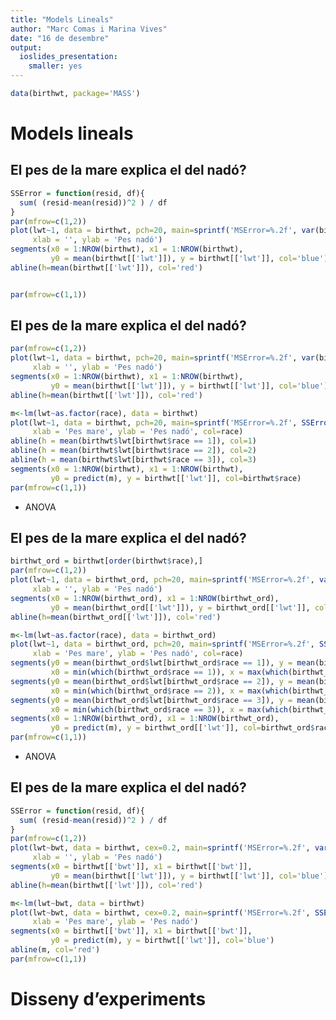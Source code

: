 ```yaml
---
title: "Models Lineals"
author: "Marc Comas i Marina Vives"
date: "16 de desembre"
output: 
  ioslides_presentation: 
    smaller: yes
---
```


```r
data(birthwt, package='MASS')
```

# Models lineals

## El pes de la mare explica el del nadó?

```r
SSError = function(resid, df){
  sum( (resid-mean(resid))^2 ) / df
}
par(mfrow=c(1,2))
plot(lwt~1, data = birthwt, pch=20, main=sprintf('MSError=%.2f', var(birthwt$lwt)),
     xlab = '', ylab = 'Pes nadó')
segments(x0 = 1:NROW(birthwt), x1 = 1:NROW(birthwt), 
         y0 = mean(birthwt[['lwt']]), y = birthwt[['lwt']], col='blue')
abline(h=mean(birthwt[['lwt']]), col='red')


par(mfrow=c(1,1))
```

## El pes de la mare explica el del nadó?

```r
par(mfrow=c(1,2))
plot(lwt~1, data = birthwt, pch=20, main=sprintf('MSError=%.2f', var(birthwt$lwt)),
     xlab = '', ylab = 'Pes nadó')
segments(x0 = 1:NROW(birthwt), x1 = 1:NROW(birthwt), 
         y0 = mean(birthwt[['lwt']]), y = birthwt[['lwt']], col='blue')
abline(h=mean(birthwt[['lwt']]), col='red')

m<-lm(lwt~as.factor(race), data = birthwt)
plot(lwt~1, data = birthwt, pch=20, main=sprintf('MSError=%.2f', SSError(m$residuals, m$df.residual)),
     xlab = 'Pes mare', ylab = 'Pes nadó', col=race)
abline(h = mean(birthwt$lwt[birthwt$race == 1]), col=1)
abline(h = mean(birthwt$lwt[birthwt$race == 2]), col=2)
abline(h = mean(birthwt$lwt[birthwt$race == 3]), col=3)
segments(x0 = 1:NROW(birthwt), x1 = 1:NROW(birthwt), 
         y0 = predict(m), y = birthwt[['lwt']], col=birthwt$race)
par(mfrow=c(1,1))
```

  * ANOVA
  
## El pes de la mare explica el del nadó?

```r
birthwt_ord = birthwt[order(birthwt$race),]
par(mfrow=c(1,2))
plot(lwt~1, data = birthwt_ord, pch=20, main=sprintf('MSError=%.2f', var(birthwt_ord$lwt)),
     xlab = '', ylab = 'Pes nadó')
segments(x0 = 1:NROW(birthwt_ord), x1 = 1:NROW(birthwt_ord), 
         y0 = mean(birthwt_ord[['lwt']]), y = birthwt_ord[['lwt']], col='blue')
abline(h=mean(birthwt_ord[['lwt']]), col='red')

m<-lm(lwt~as.factor(race), data = birthwt_ord)
plot(lwt~1, data = birthwt_ord, pch=20, main=sprintf('MSError=%.2f', SSError(m$residuals, m$df.residual)),
     xlab = 'Pes mare', ylab = 'Pes nadó', col=race)
segments(y0 = mean(birthwt_ord$lwt[birthwt_ord$race == 1]), y = mean(birthwt_ord$lwt[birthwt_ord$race == 1]),
         x0 = min(which(birthwt_ord$race == 1)), x = max(which(birthwt_ord$race == 1)), col=1)
segments(y0 = mean(birthwt_ord$lwt[birthwt_ord$race == 2]), y = mean(birthwt_ord$lwt[birthwt_ord$race == 2]),
         x0 = min(which(birthwt_ord$race == 2)), x = max(which(birthwt_ord$race == 2)), col=2)
segments(y0 = mean(birthwt_ord$lwt[birthwt_ord$race == 3]), y = mean(birthwt_ord$lwt[birthwt_ord$race == 3]),
         x0 = min(which(birthwt_ord$race == 3)), x = max(which(birthwt_ord$race == 3)), col=3)
segments(x0 = 1:NROW(birthwt_ord), x1 = 1:NROW(birthwt_ord), 
         y0 = predict(m), y = birthwt_ord[['lwt']], col=birthwt_ord$race)
par(mfrow=c(1,1))
```

  * ANOVA
  
## El pes de la mare explica el del nadó?

```r
SSError = function(resid, df){
  sum( (resid-mean(resid))^2 ) / df
}
par(mfrow=c(1,2))
plot(lwt~bwt, data = birthwt, cex=0.2, main=sprintf('MSError=%.2f', var(birthwt$lwt)),
     xlab = '', ylab = 'Pes nadó')
segments(x0 = birthwt[['bwt']], x1 = birthwt[['bwt']], 
         y0 = mean(birthwt[['lwt']]), y = birthwt[['lwt']], col='blue')
abline(h=mean(birthwt[['lwt']]), col='red')

m<-lm(lwt~bwt, data = birthwt)
plot(lwt~bwt, data = birthwt, cex=0.2, main=sprintf('MSError=%.2f', SSError(m$residuals, m$df.residual)),
     xlab = 'Pes mare', ylab = 'Pes nadó')
segments(x0 = birthwt[['bwt']], x1 = birthwt[['bwt']], 
         y0 = predict(m), y = birthwt[['lwt']], col='blue')
abline(m, col='red')
par(mfrow=c(1,1))
```

# Disseny d'experiments